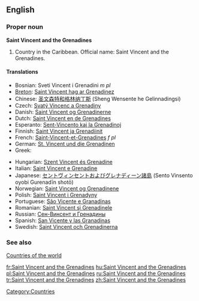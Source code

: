 {{wikipedia}}
==English==

===Proper noun===
'''Saint Vincent and the Grenadines'''

# Country in the Caribbean. Official name: Saint Vincent and the Grenadines.

====Translations====
{{trans-top|country in the Caribbean}}
* Bosnian: Sveti Vincent i Grenadini ''m pl''
* [[Breton]]: [[Saint Vincent hag ar Grenadinez]]
* Chinese: [[圣文森特和格林纳丁斯]] (Sheng Wensente he Gelinnadingsi)
* Czech: [[Svatý Vincenc a Grenadiny]]
* Danish: [[Saint Vincent og Grenadinerne]]
* Dutch: [[Saint Vincent en de Grenadines]]
* Esperanto: [[Sent-Vincento kaj la Grenadinoj]]
* Finnish: [[Saint Vincent ja Grenadiinit]]
* French: [[Saint-Vincent-et-Grenadines]] ''f pl''
* German: [[St. Vincent und die Grenadinen]]
* Greek: {{t|el|Άγιος Βικέντιος και Γρεναδίνες|m|tr=Ágios Vikéntios kai Grenadínes}}
{{trans-mid}}
* Hungarian: [[Szent Vincent és Grenadine]]
* Italian: [[Saint Vincent e Grenadine]]
* Japanese: [[セントヴィンセントおよびグレナディーン諸島]] (Sento Vinsento oyobi Gurenadīn shotō)
* Norwegian: [[Saint Vincent og Grenadinene]]
* Polish: [[Saint Vincent i Grenadyny]]
* Portuguese: [[São Vicente e Granadinas]]
* Romanian: [[Saint Vincent şi Grenadinele]]
* Russian: [[Сен-Винсент и Гренадины]]
* Spanish: [[San Vicente y las Granadinas]]
* Swedish: [[Saint Vincent och Grenadinerna]]
{{trans-bottom}}

===See also===
[[Appendix:Countries of the world|Countries of the world]]

[[Category:Countries]]

[[fr:Saint Vincent and the Grenadines]]
[[hu:Saint Vincent and the Grenadines]]
[[pl:Saint Vincent and the Grenadines]]
[[ru:Saint Vincent and the Grenadines]]
[[tr:Saint Vincent and the Grenadines]]
[[zh:Saint Vincent and the Grenadines]]
